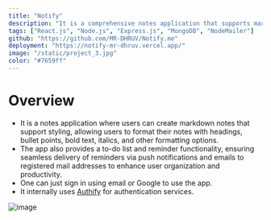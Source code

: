 ```yaml
---
title: "Notify"
description: "It is a comprehensive notes application that supports markdown notes, to-do lists, and reminders." 
tags: ["React.js", "Node.js", "Express.js", "MongoDB", "NodeMailer"]
github: "https://github.com/MR-DHRUV/Notify.me"
deployment: "https://notify-mr-dhruv.vercel.app/"
image: "/static/project_3.jpg"
color: "#7659ff"
---
```


# Overview
- It is a notes application where users can create markdown notes that support styling, allowing users to format their notes with headings, bullet points, bold text, italics, and other formatting options.
- The app also provides a to-do list and reminder functionality, ensuring seamless delivery of reminders via push notifications and emails to registered mail addresses to enhance user organization and productivity.
- One can just sign in using email or Google to use the app.
- It internally uses [Authify](/project/authify) for authentication services.

![image](/static/notify_demo.png)
